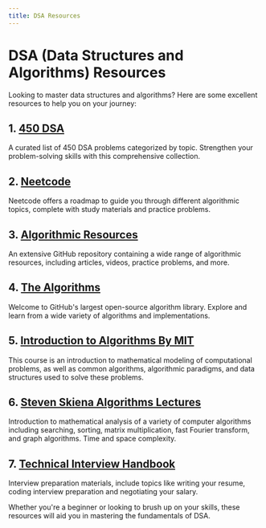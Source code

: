 ```yaml
---
title: DSA Resources
---
```


# DSA (Data Structures and Algorithms) Resources

Looking to master data structures and algorithms? Here are some excellent resources to help you on your journey:

## 1. [450 DSA](https://450dsa.com/)

A curated list of 450 DSA problems categorized by topic. Strengthen your problem-solving skills with this comprehensive collection.

## 2. [Neetcode](https://neetcode.io/roadmap)

Neetcode offers a roadmap to guide you through different algorithmic topics, complete with study materials and practice problems.

## 3. [Algorithmic Resources](https://github.com/hkirat/Algorithmic-Resources)

An extensive GitHub repository containing a wide range of algorithmic resources, including articles, videos, practice problems, and more.

## 4. [The Algorithms](https://the-algorithms.com/)

Welcome to GitHub's largest open-source algorithm library. Explore and learn from a wide variety of algorithms and implementations.


## 5. [Introduction to Algorithms By MIT](https://youtube.com/playlist?list=PLUl4u3cNGP63EdVPNLG3ToM6LaEUuStEY&si=gYPVlvAXx2mjns43)

This course is an introduction to mathematical modeling of computational problems, as well as common algorithms, algorithmic paradigms, and data structures used to solve these problems.

## 6. [Steven Skiena Algorithms Lectures](https://www3.cs.stonybrook.edu/~skiena/373/videos/)

Introduction to mathematical analysis of a variety of computer algorithms including searching, sorting, matrix multiplication, fast Fourier transform, and graph algorithms. Time and space complexity. 

## 7. [Technical Interview Handbook](https://www.techinterviewhandbook.org/)

Interview preparation materials, include topics like writing your resume, coding interview preparation and negotiating your salary.

Whether you're a beginner or looking to brush up on your skills, these resources will aid you in mastering the fundamentals of DSA.
